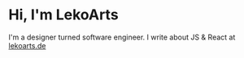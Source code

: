 # Hi, I'm LekoArts

I'm a designer turned software engineer. I write about JS & React at [lekoarts.de](https://www.lekoarts.de?utm_source=cara&utm_medium=Starter)
